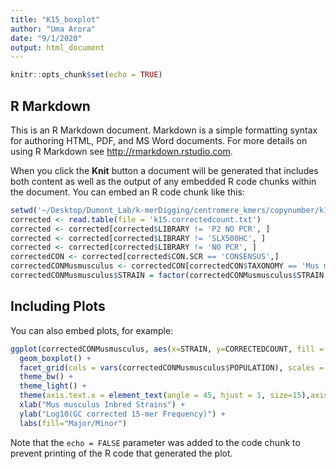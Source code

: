 ```yaml
---
title: "K15_boxplot"
author: "Uma Arora"
date: "9/1/2020"
output: html_document
---
```


```r
knitr::opts_chunk$set(echo = TRUE)
```

## R Markdown

This is an R Markdown document. Markdown is a simple formatting syntax for authoring HTML, PDF, and MS Word documents. For more details on using R Markdown see <http://rmarkdown.rstudio.com>.

When you click the **Knit** button a document will be generated that includes both content as well as the output of any embedded R code chunks within the document. You can embed an R code chunk like this:

```r
setwd('~/Desktop/Dumont_Lab/k-merDigging/centromere_kmers/copynumber/k15_GCcorrection/data')
corrected <- read.table(file = 'k15.correctedcount.txt')
corrected <- corrected[corrected$LIBRARY != 'P2 NO PCR', ]
corrected <- corrected[corrected$LIBRARY != 'SLX500HC', ]
corrected <- corrected[corrected$LIBRARY != 'NO PCR', ]
correctedCON <- corrected[corrected$CON.SCR == 'CONSENSUS',]
correctedCONMusmusculus <- correctedCON[correctedCON$TAXONOMY == 'Mus musculus',]
correctedCONMusmusculus$STRAIN = factor(correctedCONMusmusculus$STRAIN, levels(correctedCONMusmusculus$STRAIN)[c(26,10,3,8,6,1,12,4,25,2,5,9,11,14,16,17,18,19,20,21,22,23,15,24,7,13)])
```

## Including Plots

You can also embed plots, for example:

```r

ggplot(correctedCONMusmusculus, aes(x=STRAIN, y=CORRECTEDCOUNT, fill = SAT)) + 
  geom_boxplot() +
  facet_grid(cols = vars(correctedCONMusmusculus$POPULATION), scales = "free_x")+
  theme_bw() + 
  theme_light() +
  theme(axis.text.x = element_text(angle = 45, hjust = 1, size=15),axis.title = element_text(size=20),axis.text.y = element_text(size=15),plot.title =element_text(size=20,face="bold") ) +
  xlab("Mus musculus Inbred Strains") +
  ylab("Log10(GC corrected 15-mer Frequency)") +
  labs(fill="Major/Minor") 

```

Note that the `echo = FALSE` parameter was added to the code chunk to prevent printing of the R code that generated the plot.
